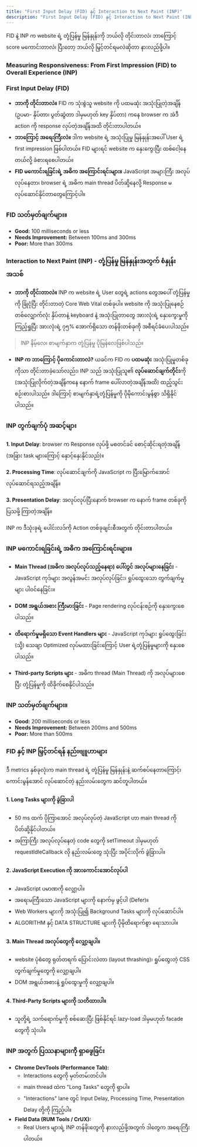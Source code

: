```yaml
---
title: "First Input Delay (FID) နှင့် Interaction to Next Paint (INP)"
description: "First Input Delay (FID) နှင့် Interaction to Next Paint (INP)"
---
```



<Aside title="ရည်ရွယ်ချက်">
 FID နဲ့ INP က website ရဲ့ တုံ့ပြန်မှု မြန်နှုန်းကို ဘယ်လို တိုင်းတာလဲ၊ ဘာကြောင့် score မကောင်းတာလဲ၊ ပြီးတော့ ဘယ်လို မြှင့်တင်ရမလဲဆိုတာ နားလည်ဖို့ပါ။
</Aside>

### Measuring Responsiveness: From First Impression (FID) to Overall Experience (INP)

### First Input Delay (FID) 

- **ဘာကို တိုင်းတာလဲ။** FID က သုံးစွဲသူ website ကို ပထမဆုံး အသုံးပြုတဲ့အချိန် (ဥပမာ- နှိပ်တာ၊ ပွတ်ဆွဲတာ ဒါမှမဟုတ် key နှိပ်တာ) ကနေ browser က အဲဒီ action ကို response လုပ်တဲ့အချိန်အထိ တိုင်းတာပါတယ်။ 
- **ဘာကြောင့် အရေးကြီးလဲ။** ဒါက website ရဲ့ အသုံးပြုမှု မြန်နှုန်းအပေါ် User ရဲ့ first impression ဖြစ်ပါတယ်။ FID များရင် website က နှေးကွေးပြီး ထစ်ငေါ့နေတယ်လို့ ခံစားရစေပါတယ်။
- **FID မကောင်းရခြင်းရဲ့ အဓိက အကြောင်းရင်းများ။** JavaScript အများကြီး အလုပ်လုပ်နေတာ၊ browser ရဲ့ အဓိက main thread ပိတ်ဆို့နေလို့ Response မလုပ်ဆောင်နိုင်တာတွေကြောင့်ပါ။

### FID သတ်မှတ်ချက်များ။

- **Good:** 100 milliseconds or less
- **Needs Improvement:** Between 100ms and 300ms
- **Poor:** More than 300ms

### Interaction to Next Paint (INP) - တုံ့ပြန်မှု မြန်နှုန်းအတွက် စံနှုန်းအသစ်
- **ဘာကို တိုင်းတာလဲ။** INP က website ရဲ့ User တွေရဲ့ actions တွေအပေါ် တုံ့ပြန်မှုကို  ခြုံငုံပြီး တိုင်းတာတဲ့ Core Web Vital တစ်ခုပါ။ website ကို အသုံးပြုနေစဉ် တစ်လျှောက်လုံး နှိပ်တာနဲ့ keyboard နဲ့ အသုံးပြုတာတွေ အားလုံးရဲ့ နှေးကွေးမှုကို ကြည့်ရှုပြီး အားလုံးရဲ့ ၇၅% အောက်ရှိသော တန်ဖိုးတစ်ခုကို အစီရင်ခံပေးပါသည်။ 
> INP နိမ့်လေ၊ စာမျက်နှာက တုံ့ပြန်မှု ပိုမြန်လေဖြစ်ပါသည်။

- **INP က ဘာကြောင့် ပိုကောင်းတာလဲ?** ယခင်က FID က **ပထမဆုံး** အသုံးပြုမှုတစ်ခုကိုသာ တိုင်းတာခဲ့သော်လည်း၊ INP သည် အသုံးပြုသူ၏ **လုပ်ဆောင်ချက်တိုင်း**ကို (အသုံးပြုလိုက်တဲ့အချိန်ကနေ နောက် frame ပေါ်လာတဲ့အချိန်အထိ) ထည့်သွင်းစဉ်းစားပါသည်။ ဒါကြောင့် စာမျက်နှာရဲ့တုံ့ပြန်မှုကို ပိုမိုကောင်းမွန်စွာ သိရှိနိုင်ပါသည်။

### INP တွက်ချက်ပုံ အဆင့်များ
**1. Input Delay**: browser က Response လုပ်ဖို့ မစတင်ခင် စောင့်ဆိုင်းရတဲ့အချိန် (အခြား task များကြောင့် နှောင့်နှေးနိုင်သည်)။

**2. Processing Time**: လုပ်ဆောင်ချက်ကို JavaScript က ပြီးမြောက်အောင် လုပ်ဆောင်ရသည့်အချိန်။

**3. Presentation Delay**: အလုပ်လုပ်ပြီးနောက် browser က နောက် frame တစ်ခုကို ပြသဖို့ ကြာတဲ့အချိန်။

INP က ဒီသုံးခုရဲ့ ပေါင်းလဒ်ကို Action တစ်ခုချင်းစီအတွက် တိုင်းတာပါတယ်။

### INP မကောင်းရခြင်းရဲ့ အဓိက အကြောင်းရင်းများ။

- **Main Thread (အဓိက အလုပ်လုပ်သည့်နေရာ) ပေါ်တွင် အလုပ်များနေခြင်း** - JavaScript ကုဒ်များ အလွန်အမင်း အလုပ်လုပ်ခြင်း၊ ရှုပ်ထွေးသော တွက်ချက်မှုများ ပါဝင်နေခြင်း။

- **DOM အရွယ်အစား ကြီးမားခြင်း** - Page rendering လုပ်ငန်းစဉ်ကို နှေးကွေးစေပါသည်။

- **ထိရောက်မှုမရှိသော Event Handlers များ** - JavaScript ကုဒ်များ ရှုပ်ထွေးခြင်း (သို့) သေချာ Optimized လုပ်မထားခြင်းကြောင့် User ရဲ့တုံ့ပြန်မှုများကို နှေးစေပါသည်။

- **Third-party Scripts များ** - အဓိက thread (Main Thread) ကို အလုပ်များစေပြီး  တုံ့ပြန်မှုကို ထိခိုက်စေနိုင်ပါသည်။


### INP သတ်မှတ်ချက်များ။
- **Good:** 200 milliseconds or less
- **Needs Improvement:** Between 200ms and 500ms
- **Poor:** More than 500ms

### FID နှင့် INP မြှင့်တင်ရန် နည်းဗျူဟာများ
ဒီ metrics နှစ်ခုလုံးက main thread ရဲ့ တုံ့ပြန်မှု မြန်နှုန်းနဲ့ ဆက်စပ်နေတာကြောင့်၊ ကောင်းမွန်အောင် လုပ်ဆောင်တဲ့ နည်းလမ်းတွေက ဆင်တူပါတယ်။

#### 1. Long Tasks များကို ခွဲခြားပါ
- 50 ms ထက် ပိုကြာအောင် အလုပ်လုပ်တဲ့ JavaScript ဟာ main thread ကို ပိတ်ဆို့နိုင်ပါတယ်။
- အကြာကြီး အလုပ်လုပ်နေတဲ့ code တွေကို setTimeout ဒါမှမဟုတ် requestIdleCallback လို နည်းလမ်းတွေ သုံးပြီး အပိုင်းလိုက် ခွဲခြားပါ။

#### 2. JavaScript Execution ကို အားကောင်းအောင်လုပ်ပါ
- JavaScript ပမာဏကို လျှော့ပါ။
- အရေးမကြီးသော JavaScript များကို နောက်မှ ဖွင့်ပါ (Defer)။
- Web Workers များကို အသုံးပြု၍ Background Tasks များကို လုပ်ဆောင်ပါ။
- ALGORITHM နှင့် DATA STRUCTURE များကို ပိုမိုထိရောက်စွာ ရေးသားပါ။

#### 3. Main Thread အလုပ်တွေကို လျှော့ချပါ။ 
- website ပုံစံတွေ ရုတ်တရက် ပြောင်းလဲတာ (layout thrashing)၊ ရှုပ်ထွေးတဲ့ CSS တွက်ချက်မှုတွေကို လျှော့ချပါ။
- DOM အရွယ်အစားနဲ့ ရှုပ်ထွေးမှုကို လျှော့ချပါ။
#### 4. Third-Party Scripts များကို သတိထားပါ။ 
- သူတို့ရဲ့ သက်ရောက်မှုကို စစ်ဆေးပြီး ဖြစ်နိုင်ရင် lazy-load ဒါမှမဟုတ် facade တွေကို သုံးပါ။

### INP အတွက် ပြဿနာများကို ရှာဖွေခြင်း
- **Chrome DevTools (Performance Tab):**
    - Interactions တွေကို မှတ်တမ်းတင်ပါ။
    - main thread ထဲက "Long Tasks" တွေကို ရှာပါ။
    - "Interactions" lane တွင် Input Delay, Processing Time, Presentation Delay တို့ကို ကြည့်ပါ။
- **Field Data (RUM Tools / CrUX):** 
    - Real Users များရဲ့ INP တန်ဖိုးတွေကို နားလည်ဖို့အတွက် ဒါတွေက အရေးကြီးပါတယ်။

<ContentImage  src={inp} alt='inp performance tab' height={500}/>